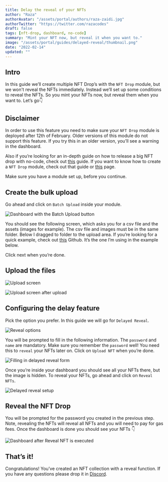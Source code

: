 ```yaml
---
title: Delay the reveal of your NFTs
author: "Raza"
authorAvatar: "/assets/portal/authors/raza-zaidi.jpg"
authorTwitter: "https://twitter.com/razacodes"
draft: false
tags: [nft-drop, dashboard, no-code]
summary: "Mint your NFT now, but reveal it when you want to."
image: "/assets/portal/guides/delayed-reveal/thumbnail.png"
date: "2022-02-14"
updated: ""
---
```


## Intro

In this guide we’ll create multiple NFT Drop’s with the `NFT Drop` module, but we won't reveal the NFTs immediately. Instead we’ll set up some conditions to reveal the NFTs. So you mint your NFTs now, but reveal them when you want to. Let’s go👇

## Disclaimer

In order to use this feature you need to make sure your `NFT Drop` module is deployed after 12th of February. Older versions of this module do not support this feature. If you try this in an older version, you’ll see a warning in the dashboard.

Also if you’re looking for an in-depth guide on how to release a big NFT drop with no-code, check out [this](/guides/release-an-nft-drop-with-no-code#thats-it) guide. If you want to know how to create a `NFT Drop` module, check out that guide or [this](/learn/modules) page.

Make sure you have a module set up, before you continue.

## Create the bulk upload

Go ahead and click on `Batch Upload` inside your module.

![Dashboard with the Batch Upload button](/assets/portal/guides/delayed-reveal/upload-button.png)

You should see the following screen, which asks you for a csv file and the assets (images for example). The csv file and images must be in the same folder. Below I dragged to folder to the upload area. If you’re looking for a quick example, check out [this](https://github.com/nachoiacovino/thirdweb-pokemon) Github. It’s the one I’m using in the example below.

Click next when you’re done.

## Upload the files

![Upload screen](/assets/portal/guides/delayed-reveal/upload-screen.png)

![Upload screen after upload](/assets/portal/guides/delayed-reveal/upload-done.png)

## Configuring the delay feature

Pick the option you prefer. In this guide we will go for `Delayed Reveal`.

![Reveal options](/assets/portal/guides/delayed-reveal/reveal-options.png)

You will be prompted to fill in the following information. The `password` and `name` are mandatory. Make sure you remember the `password` well! You need this to `reveal` your NFTs later on. Click on `Upload NFT` when you’re done.

![Filling in delayed reveal form](/assets/portal/guides/delayed-reveal/reveal-form.png)

Once you’re inside your dashboard you should see all your NFTs there, but the image is hidden. To reveal your NFTs, go ahead and click on `Reveal NFTs`.

![Delayed reveal setup](/assets/portal/guides/delayed-reveal/reveal-setup.png)

## Reveal the NFT Drop

You will be prompted for the password you created in the previous step. Note, revealing the NFTs will reveal all NFTs and you will need to pay for gas fees. Once the dashboard is done you should see your NFTs 👇

![Dashboard after Reveal NFT is executed](/assets/portal/guides/delayed-reveal/reveal-done.png)

## That’s it!

Congratulations! You’ve created an NFT collection with a reveal function. If you have any questions please drop it in [Discord](https://discord.gg/thirdweb).
